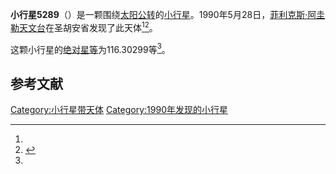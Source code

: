 {{Infobox planet
| bgcolour = #FFFFC0
| name = 5289 Niemela
| symbol = 
| image = 
| caption = 
| discovery = yes
| discovery_ref = 
| discoverer = [[菲利克斯·阿圭勒天文台|菲利克斯·阿圭勒天文台]]
| discovery_site = [[圣胡安省|圣胡安省]] 
| discovered = 1990年5月28日
| designations = yes
| mp_name = 
| named_after = 
| alt_names = 1990 KG2/ 1974 HB3 / 1986 TD10 / 1991 PN11
| mp_category = [[主带小行星|主带小行星]]
| orbit_ref = <ref name="a">[http://ssd.jpl.nasa.gov/sbdb.cgi?sstr=5289 5289 Niemela] {{Wayback|url=http://ssd.jpl.nasa.gov/sbdb.cgi?sstr=5289 |date=20140828222327 }}，小行星數據庫瀏覽器（JPL Small-Body Database Browser）－[[美国国家航空航天局|美国国家航空航天局]]喷气推进实验室</ref>
| epoch = 2456400.5 (2013年4月18日更新)
| aphelion = {{convert|3.2537458|AU|km|3|abbr=on|lk=out}}
| perihelion = {{convert|2.7689116|AU|km|3|abbr=on}}
| semimajor = {{convert|3.0113287|AU|km|3|abbr=on}}
| eccentricity = 0.0805017
| period = 1908.691183 [[日|日]]<br />5.23[[儒略年|儒略年]]
| avg_speed = 
| inclination = 10.37926
| asc_node = 190.09505
| mean_anomaly = 
| arg_peri = 116.30299
| satellites = 
| physical_characteristics = yes
| dimensions = 
| mass = 
| density = 
| surface_grav = 
| escape_velocity = 
| sidereal_day = 
| axial_tilt = 
| pole_ecliptic_lat = 
| pole_ecliptic_lon = 
| albedo = 
| temperatures= 
| temp_name1 = 
| mean_temp_1 = 
| max_temp_1 = 
| temp_name2 = 
| max_temp_2 = 
| spectral_type = 
| abs_magnitude = 116.30299
}}

'''小行星5289'''（{{lang-en|5289 Niemela}}）是一颗围绕[[太阳|太阳]][[公转|公转]]的[[小行星|小行星]]。1990年5月28日，[[菲利克斯·阿圭勒天文台|菲利克斯·阿圭勒天文台]]在圣胡安省发现了此天体<ref name="a" /><ref>{{cite news|title=小行星列表|url=http://cfa-www.harvard.edu/iau/lists/NumberedMPs.txt|accessdate=2013-07-08|newspaper=哈佛大学|archive-date=2008-05-17|archive-url=https://web.archive.org/web/20080517010638/http://cfa-www.harvard.edu/iau/lists/NumberedMPs.txt|dead-url=no}}</ref>。

这颗小行星的[[绝对星等|绝对星等]]为116.30299等<ref name="a" />。

==参考文献==
{{reflist}}
{{Minor Planet Number|[[小行星5288|小行星5288]]|[[小行星5290|小行星5290]]}}

{{小天体}}

[[Category:小行星带天体|Category:小行星带天体]]
[[Category:1990年发现的小行星|Category:1990年发现的小行星]]

{{asteroid-stub}}